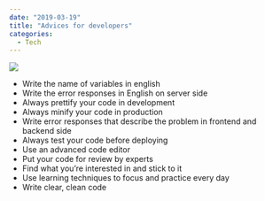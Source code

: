 ---
date: "2019-03-19"
title: "Advices for developers"
categories:
  - Tech
---

![](./fatos-bytyqi-535528-unsplash.jpg)

*	Write the name of variables in english
*	Write the error responses in English on server side
*	Always prettify your code in development
*	Always minify your code in production
*	Write error responses that describe the problem in frontend and backend side
*	Always test your code before deploying
*	Use an advanced code editor
*	Put your code for review by experts
*	Find what you’re interested in and stick to it
*	Use learning techniques to focus and practice every day
*	Write clear, clean code